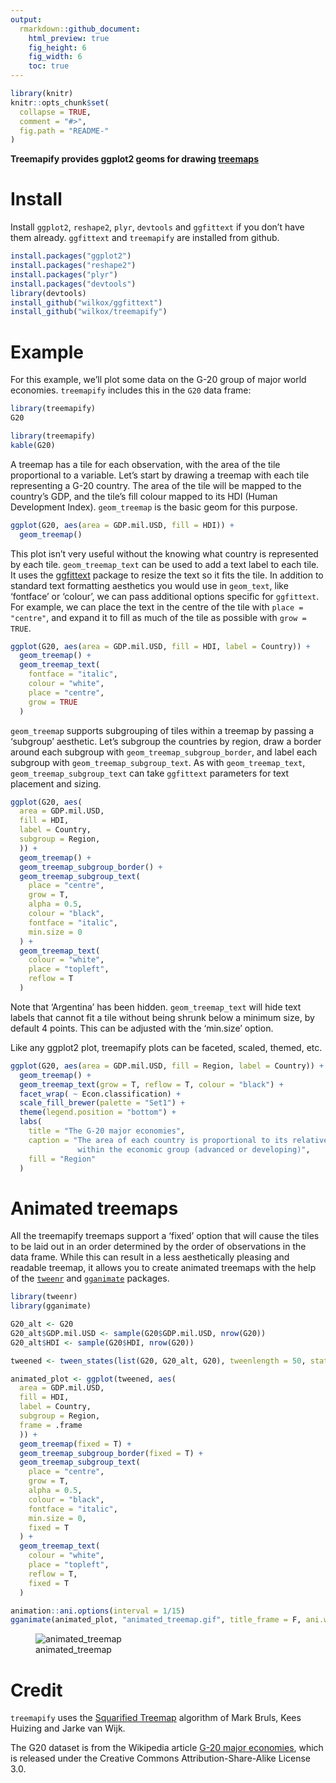 ```yaml
---
output: 
  rmarkdown::github_document:
    html_preview: true
    fig_height: 6
    fig_width: 6
    toc: true
---
```


```r
library(knitr)
knitr::opts_chunk$set(
  collapse = TRUE,
  comment = "#>",
  fig.path = "README-"
)
```

**Treemapify provides ggplot2 geoms for drawing [treemaps](http://en.wikipedia.org/wiki/Treemap)**

# Install

Install `ggplot2`, `reshape2`, `plyr`, `devtools` and `ggfittext` if you don't
have them already. `ggfittext` and `treemapify` are installed from github.

```r
install.packages("ggplot2")
install.packages("reshape2")
install.packages("plyr")
install.packages("devtools")
library(devtools)
install_github("wilkox/ggfittext")
install_github("wilkox/treemapify")
```

# Example

For this example, we'll plot some data on the G-20 group of major world
economies. `treemapify` includes this in the `G20` data frame:

```r
library(treemapify)
G20
```

```r
library(treemapify)
kable(G20)
```

A treemap has a tile for each observation, with the area of the tile
proportional to a variable. Let's start by drawing a treemap with each tile
representing a G-20 country. The area of the tile will be mapped to the
country's GDP, and the tile's fill colour mapped to its HDI (Human Development
Index). `geom_treemap` is the basic geom for this purpose.

```r
ggplot(G20, aes(area = GDP.mil.USD, fill = HDI)) +
  geom_treemap()
```

This plot isn't very useful without the knowing what country is represented by
each tile. `geom_treemap_text` can be used to add a text label to each tile. It
uses the [ggfittext](https://github.com/wilkox/ggfittext) package to resize the text
so it fits the tile. In addition to standard text formatting aesthetics you
would use in `geom_text`, like ‘fontface’ or ‘colour’, we can pass additional
options specific for `ggfittext`. For example, we can place the text in the
centre of the tile with `place = "centre"`, and expand it to fill as much of the
tile as possible with `grow = TRUE`.

```r
ggplot(G20, aes(area = GDP.mil.USD, fill = HDI, label = Country)) +
  geom_treemap() +
  geom_treemap_text(
    fontface = "italic",
    colour = "white",
    place = "centre",
    grow = TRUE
  )
```

`geom_treemap` supports subgrouping of tiles within a treemap by passing a
‘subgroup’ aesthetic. Let's subgroup the countries by region, draw a border
around each subgroup with `geom_treemap_subgroup_border`, and label each
subgroup with `geom_treemap_subgroup_text`. As with `geom_treemap_text`,
`geom_treemap_subgroup_text` can take `ggfittext` parameters for text placement
and sizing.

```r
ggplot(G20, aes(
  area = GDP.mil.USD,
  fill = HDI,
  label = Country,
  subgroup = Region,
  )) +
  geom_treemap() +
  geom_treemap_subgroup_border() +
  geom_treemap_subgroup_text(
    place = "centre",
    grow = T,
    alpha = 0.5,
    colour = "black",
    fontface = "italic",
    min.size = 0
  ) +
  geom_treemap_text(
    colour = "white",
    place = "topleft",
    reflow = T
  )
```

Note that ‘Argentina’ has been hidden. `geom_treemap_text` will hide text labels
that cannot fit a tile without being shrunk below a minimum size, by default 4
points. This can be adjusted with the ‘min.size’ option.

Like any ggplot2 plot, treemapify plots can be faceted, scaled, themed, etc.

```r
ggplot(G20, aes(area = GDP.mil.USD, fill = Region, label = Country)) +
  geom_treemap() +
  geom_treemap_text(grow = T, reflow = T, colour = "black") +
  facet_wrap( ~ Econ.classification) +
  scale_fill_brewer(palette = "Set1") +
  theme(legend.position = "bottom") +
  labs(
    title = "The G-20 major economies",
    caption = "The area of each country is proportional to its relative GDP
               within the economic group (advanced or developing)",
    fill = "Region"
  )
```

# Animated treemaps

All the treemapify treemaps support a ‘fixed’ option that will cause the tiles
to be laid out in an order determined by the order of observations in the data
frame. While this can result in a less aesthetically pleasing and readable
treemap, it allows you to create animated treemaps with the help of the
[`tweenr`](https://github.com/thomasp85/tweenr) and
[`gganimate`](https://github.com/dgrtwo/gganimate) packages.

```r
library(tweenr)
library(gganimate)

G20_alt <- G20
G20_alt$GDP.mil.USD <- sample(G20$GDP.mil.USD, nrow(G20))
G20_alt$HDI <- sample(G20$HDI, nrow(G20))

tweened <- tween_states(list(G20, G20_alt, G20), tweenlength = 50, statelength = 25, ease = 'cubic-in-out', nframes = 200)

animated_plot <- ggplot(tweened, aes(
  area = GDP.mil.USD,
  fill = HDI,
  label = Country,
  subgroup = Region,
  frame = .frame
  )) +
  geom_treemap(fixed = T) +
  geom_treemap_subgroup_border(fixed = T) +
  geom_treemap_subgroup_text(
    place = "centre",
    grow = T,
    alpha = 0.5,
    colour = "black",
    fontface = "italic",
    min.size = 0,
    fixed = T
  ) +
  geom_treemap_text(
    colour = "white",
    place = "topleft",
    reflow = T,
    fixed = T
  )

animation::ani.options(interval = 1/15)
gganimate(animated_plot, "animated_treemap.gif", title_frame = F, ani.width = 400, ani.height = 400)
```

![animated_treemap](animated_treemap.gif)

# Credit

`treemapify` uses the [Squarified Treemap](http://citeseerx.ist.psu.edu/viewdoc/summary?doi=10.1.1.36.6685) algorithm of Mark Bruls, Kees Huizing and Jarke van Wijk.

The G20 dataset is from the Wikipedia article [G-20 major economies](http://en.wikipedia.org/wiki/G-20_major_economies), which is released under the Creative Commons Attribution-Share-Alike License 3.0.
